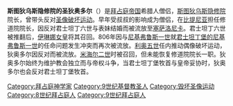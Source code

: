 '''斯图狄乌斯隐修院的圣狄奥多尔'''（{{bd|759年||826年|}}）是[[拜占庭帝国|拜占庭帝国]]希腊人僧侣，[[斯图狄乌斯隐修院|斯图狄乌斯隐修院]]院长，曾带头反对[[圣像破坏运动_(东罗马帝国)|圣像破坏运动]]。早年受叔叔的影响成为僧侣，在[[比提尼亚|比提尼亚]]担任修道院院长，因反对君士坦丁六世与表妹结婚而被流放至[[塞萨洛尼卡|塞萨洛尼卡]]。君士坦丁六世被推翻后，[[伊琳娜女皇|伊琳娜女皇]]将其召回。806年因与[[尼基弗鲁斯一世|尼基弗鲁斯一世]]就[[君士坦丁堡的尼基弗鲁斯一世|君士坦丁堡的尼基弗鲁斯一世]]的任命问题发生冲突而再次被流放。[[利奥五世_(拜占庭)|利奥五世]]任内推动偶像破坏运动，狄奥多尔因反对而被流放。[[米海尔二世|米海尔二世]]时被召回，但未能恢复修道院院长一职。狄奥多尔始终为维护教会独立而与帝权斗争，当君士坦丁堡牧首与皇帝妥协时，狄奥多尔也会反对君士坦丁堡牧首。

[[Category:拜占庭神学家|Category:拜占庭神学家]]
[[Category:9世纪基督教圣人|Category:9世纪基督教圣人]]
[[Category:毁坏圣像运动|Category:毁坏圣像运动]]
[[Category:8世纪拜占庭人|Category:8世纪拜占庭人]]
[[Category:9世纪拜占庭人|Category:9世纪拜占庭人]]